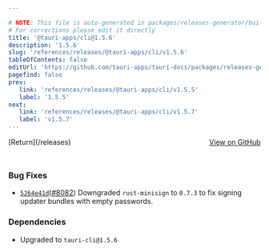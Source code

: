 ```yaml
---

# NOTE: This file is auto-generated in packages/releases-generator/build.ts
# For corrections please edit it directly
title: '@tauri-apps/cli@1.5.6'
description: '1.5.6'
slug: 'references/releases/@tauri-apps/cli/v1.5.6'
tableOfContents: false
editUrl: 'https://github.com/tauri-apps/tauri-docs/packages/releases-generator/build.ts'
pagefind: false
prev:
   link: 'references/releases/@tauri-apps/cli/v1.5.5'
   label: '1.5.5'
next:
   link: 'references/releases/@tauri-apps/cli/v1.5.7'
   label: 'v1.5.7'
---
```


<div style="margin-bottom:3rem; display: flex; justify-content: space-between; align-items: center"><span>[Return](/releases)</span><span><a href="https://github.com/tauri-apps/tauri/releases/tag/@tauri-apps/cli-v1.5.6">View on GitHub</a></span></div>

### Bug Fixes

- [`5264e41d`](https://www.github.com/tauri-apps/tauri/commit/5264e41db3763e4c2eb0c3c21bd423fb7bece3e2)([#8082](https://www.github.com/tauri-apps/tauri/pull/8082)) Downgraded `rust-minisign` to `0.7.3` to fix signing updater bundles with empty passwords.

### Dependencies

- Upgraded to `tauri-cli@1.5.6`

